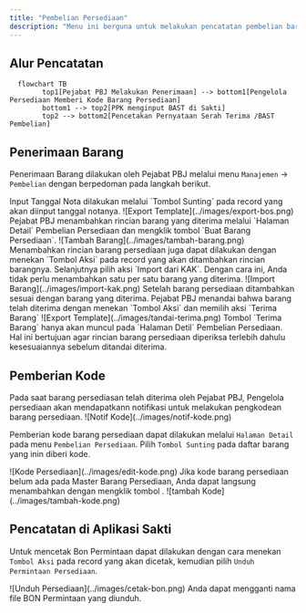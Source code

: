 ```yaml
---
title: "Pembelian Persediaan"
description: "Menu ini berguna untuk melakukan pencatatan pembelian barang persediaan"
---
```


## Alur Pencatatan

```mermaid
  flowchart TB
        top1[Pejabat PBJ Melakukan Penerimaan] --> bottom1[Pengelola Persediaan Memberi Kode Barang Persediaan]
        bottom1 --> top2[PPK menginput BAST di Sakti]
        top2 --> bottom2[Pencetakan Pernyataan Serah Terima /BAST Pembelian]
```

## Penerimaan Barang

Penerimaan Barang dilakukan oleh Pejabat PBJ melalui menu `Manajemen` -> `Pembelian` dengan berpedoman pada langkah berikut.

<Steps>
  <Step title="Menginput Tanggal Nota">
    Input Tanggal Nota dilakukan melalui `Tombol Sunting` pada record yang akan diinput tanggal notanya.
    <Frame caption="Input Tanggal Nota">
        ![Export Template](../images/export-bos.png)
    </Frame>
  </Step>
  <Step title="Melengkapi Rincain Barang Yang Diterima">
    Pejabat PBJ menambahkan rincian barang yang diterima melalui `Halaman Detail` Pembelian Persediaan dan mengklik tombol `Buat Barang Persediaan`.
      <Frame caption="Menambah Rincian Barang Persediaan yang diterima">
        ![Tambah Barang](../images/tambah-barang.png)
    </Frame>
    <Tip>
       Menambahkan rincian barang persediaan juga dapat dilakukan dengan menekan `Tombol Aksi` pada record yang akan ditambahkan rincian barangnya. Selanjutnya pilih aksi `Import dari KAK`. Dengan cara ini, Anda tidak perlu menambahkan satu per satu barang yang diterima.
    <Frame caption="Menambah Rincian Barang Persediaan melalui Import dari KAK">
        ![Import Barang](../images/import-kak.png)
    </Frame>
    </Tip>
  </Step>
    <Step title="Menandai Bahwa Barang Telah Diterima">
    Setelah barang persediaan ditambahkan sesuai dengan barang yang diterima. Pejabat PBJ menandai bahwa barang telah diterima dengan menekan `Tombol Aksi` dan memilih aksi `Terima Barang`
    <Frame caption="Menandai bahwa barang persediaan telah diterima">
        ![Export Template](../images/tandai-terima.png)
    </Frame>
    <Warning>
        Tombol `Terima Barang` hanya akan muncul pada `Halaman Detil` Pembelian Persediaan. Hal ini bertujuan agar rincian barang persediaan diperiksa terlebih dahulu kesesuaiannya sebelum ditandai diterima.
    </Warning>
  </Step>
</Steps>



## Pemberian Kode
<Note>
    Pada saat barang persediasan telah diterima oleh Pejabat PBJ, Pengelola persediaan akan mendapatkann notifikasi untuk melakukan pengkodean barang persediaan.
<Frame caption="Tampilan Notifikasi Pengkodean Barang">
    ![Notif Kode](../images/notif-kode.png)
</Frame>
</Note>

Pemberian kode barang persediaan dapat dilakukan melalui `Halaman Detail` pada menu `Pembelian Persediaan`. Pilih `Tombol Sunting` pada daftar barang yang inin diberi kode.
<Frame caption="Tampilan Halaman untuk pengkodean barang persediaan">
    ![Kode Persediaan](../images/edit-kode.png)
</Frame>

<Tip>
    Jika kode barang persediaan belum ada pada Master Barang Persediaan, Anda dapat langsung menambahkan dengan mengklik tombol <i class="fa-solid fa-circle-plus"></i>.
<Frame caption="Tombol untuk menambahkan kode barang persediaan">
    ![tambah Kode](../images/tambah-kode.png)
</Frame>
</Tip>

## Pencatatan di Aplikasi Sakti


Untuk mencetak Bon Permintaan dapat dilakukan dengan cara menekan `Tombol Aksi` pada record yang akan dicetak, kemudian pilih `Unduh Permintaan Persediaan`.

<Frame caption="Tampilan Cetak Permintaan Persediaan">
    ![Unduh Persediaan](../images/cetak-bon.png)
</Frame>

<Tip>
    Anda dapat mengganti nama file BON Permintaan yang diunduh.
</Tip>


